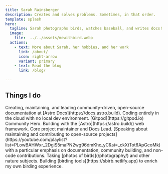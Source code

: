 ```yaml
---
title: Sarah Rainsberger
description: Creates and solves problems. Sometimes, in that order.
template: splash
hero:
  tagline: Sarah photographs birds, watches baseball, and writes docs!
  image:
    file:  ../../assets/mewithbird.webp
  actions:
    - text: More about Sarah, her hobbies, and her work
      link: /about/
      icon: right-arrow
      variant: primary
    - text: Read the blog
      link: /blog/
      
---
```



## Things I do

<CardGrid stagger>
	<Card title="Documentation" icon="pencil">
		Creating, maintaining, and leading community-driven, open-source documentation at [Astro Docs](https://docs.astro.build).
	</Card>
	<Card title="Cloud-based development" icon="laptop">
		Coding entirely in the cloud with no local dev environment. [Gitpod](https://gitpod.io) Community Hero.
	</Card>
	<Card title="Astro" icon="rocket">
		Building with the [Astro](https://astro.build/) web framework. Core project maintainer and Docs Lead.
	</Card>
	<Card title="Talks and interviews" icon="youtube">
		[Speaking about maintaining and contributing to open-source projects](https://youtube.com/playlist?list=PLowBAHWxr_2DgiS5maPN2wg96dmKho_yC&si=_ckXtTot6ApGcoMk) with a particular emphasis on documentation, community building, and non-code contributions.
	</Card>
	<Card title="Nature Photography" icon="instagram">
	Taking [photos of birds](/photography/) and other nature subjects.
	</Card>
	<Card title="sBirb" icon="twitter">
	Building [birding tools](https://sbirb.netlify.app) to enrich my own birding experience.
	</Card>
</CardGrid>
